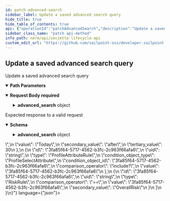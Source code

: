 ```yaml
---
id: patch-advanced-search
sidebar_label: Update a saved advanced search query
hide_title: true
hide_table_of_contents: true
api: {"operationId":"patchAdvancedSearch","description":"Update a saved advanced search query","tags":["advanced search"],"parameters":[{"name":"id","in":"path","description":"ID of the object to retrieve or update","required":true,"schema":{"type":"string","format":"uuid"}}],"requestBody":{"required":true,"content":{"application/json":{"schema":{"type":"object","properties":{"advanced_search":{"type":"object","properties":{"id":{"type":"string","format":"uuid"},"label":{"type":"string"},"condition_rules_attributes":{"type":"array","items":{"anyOf":[{"type":"object","properties":{"id":{"type":"string","format":"uuid","readOnly":true},"type":{"type":"string","required":true,"enum":["ProfileTypeRule"]},"comparison_operator":{"type":"string","enum":["==","!="]},"value":{"type":"string","format":"uuid"},"_destroy":{"type":"boolean","default":false}}},{"type":"object","properties":{"id":{"type":"string","format":"uuid","readOnly":true},"type":{"type":"string","required":true,"enum":["ProfileStatusRule"]},"comparison_operator":{"type":"string","enum":["==","!="]},"value":{"type":"string","enum":["Active","Inactive","Leave of absence","Terminated"]},"_destroy":{"type":"boolean","default":false}}},{"type":"object","properties":{"id":{"type":"string","format":"uuid","readOnly":true},"uid":{"type":"string","minLength":32,"maxLength":32,"readOnly":true},"type":{"type":"string","required":true,"enum":["ProfileAttributeRule"]},"condition_object_type":{"type":"string","required":true,"enum":["TextFieldAttribute","TextAreaAttribute"]},"condition_object_id":{"type":"string","required":true,"format":"uuid"},"comparison_operator":{"type":"string","required":true,"enum":["==","!=",">","<","start_with?","end_with?","include?"]},"value":{"type":"string","required":true,"example":"Some value"},"_destroy":{"type":"boolean","default":false}}},{"type":"object","properties":{"id":{"type":"string","format":"uuid","readOnly":true},"uid":{"type":"string","minLength":32,"maxLength":32,"readOnly":true},"type":{"type":"string","required":true,"enum":["ProfileAttributeRule"]},"condition_object_type":{"type":"string","required":true,"enum":["DateAttribute"]},"condition_object_id":{"type":"string","format":"uuid"},"secondary_attribute_type":{"type":"string","enum":["DateAttribute"]},"secondary_attribute_id":{"type":"string","format":"uuid"},"comparison_operator":{"type":"string","enum":[">","<","after","before"]},"value":{"type":"string","required":true,"enum":["Today","<uid>"]},"secondary_value":{"type":"string","enum":["after","before"]},"tertiary_value":{"type":"string","example":30},"_destroy":{"type":"boolean","default":false}}},{"type":"object","properties":{"id":{"type":"string","format":"uuid","readOnly":true},"uid":{"type":"string","minLength":32,"maxLength":32,"readOnly":true},"type":{"type":"string","required":true,"enum":["ProfileAttributeRule"]},"condition_object_type":{"type":"string","required":true,"enum":["ProfileSelectAttribute","ProfileSearchAttribute","OwnerSelectAttribute","OwnerSearchAttribute","ContributorSelectAttribute","ContributorSearchAttribute"]},"condition_object_id":{"type":"string","required":true,"format":"uuid"},"comparison_operator":{"type":"string","required":true,"enum":["include?","exclude?"]},"value":{"type":"string","required":true,"format":"uuid"},"_destroy":{"type":"boolean","default":false}}},{"type":"object","properties":{"id":{"type":"string","format":"uuid","readOnly":true},"uid":{"type":"string","minLength":32,"maxLength":32,"readOnly":true},"type":{"type":"string","required":true,"enum":["RiskRule"]},"comparison_operator":{"type":"string","enum":["==",">","<"]},"value":{"type":"string","summary":"id of the Risk Level being compared against","required":true,"format":"uuid"},"secondary_value":{"type":"string","required":true,"enum":["OverallRisk"]},"_destroy":{"type":"boolean","default":false}}}]}}}}}}}}},"responses":{"200":{"description":"Expected response to a valid request","content":{"application/json":{"schema":{"type":"object","properties":{"advanced_search":{"type":"object","properties":{"id":{"type":"string","format":"uuid","readOnly":true},"uid":{"type":"string","minLength":32,"maxLength":32,"readOnly":true},"label":{"type":"string"},"condition_rules_attributes":{"type":"array","items":{"anyOf":[{"type":"object","properties":{"id":{"type":"string","format":"uuid","readOnly":true},"uid":{"type":"string","minLength":32,"maxLength":32,"readOnly":true},"type":{"type":"string","required":true,"enum":["ProfileTypeRule"]},"comparison_operator":{"type":"string","enum":["==","!="]},"value":{"type":"string","format":"uuid"}}},{"type":"object","properties":{"id":{"type":"string","format":"uuid","readOnly":true},"uid":{"type":"string","minLength":32,"maxLength":32,"readOnly":true},"type":{"type":"string","required":true,"enum":["ProfileStatusRule"]},"comparison_operator":{"type":"string","enum":["==","!="]},"value":{"type":"string","enum":["Active","Inactive","Leave of absence","Terminated"]}}},{"type":"object","properties":{"id":{"type":"string","format":"uuid","readOnly":true},"uid":{"type":"string","minLength":32,"maxLength":32,"readOnly":true},"type":{"type":"string","required":true,"enum":["ProfileAttributeRule"]},"condition_object_type":{"type":"string","required":true,"enum":["TextFieldAttribute","TextAreaAttribute"]},"condition_object_id":{"type":"string","required":true,"format":"uuid"},"comparison_operator":{"type":"string","required":true,"enum":["==","!=",">","<","start_with?","end_with?","include?"]},"value":{"type":"string","required":true,"example":"Some value"}}},{"type":"object","properties":{"id":{"type":"string","format":"uuid","readOnly":true},"uid":{"type":"string","minLength":32,"maxLength":32,"readOnly":true},"type":{"type":"string","required":true,"enum":["ProfileAttributeRule"]},"condition_object_type":{"type":"string","required":true,"enum":["DateAttribute"]},"condition_object_id":{"type":"string","format":"uuid"},"secondary_attribute_type":{"type":"string","enum":["DateAttribute"]},"secondary_attribute_id":{"type":"string","format":"uuid"},"comparison_operator":{"type":"string","enum":[">","<","after","before"]},"value":{"type":"string","required":true,"enum":["Today","<uid>"]},"secondary_value":{"type":"string","enum":["after","before"]},"tertiary_value":{"type":"string","example":30}}},{"type":"object","properties":{"id":{"type":"string","format":"uuid","readOnly":true},"uid":{"type":"string","minLength":32,"maxLength":32,"readOnly":true},"type":{"type":"string","required":true,"enum":["ProfileAttributeRule"]},"condition_object_type":{"type":"string","required":true,"enum":["ProfileSelectAttribute","ProfileSearchAttribute","OwnerSelectAttribute","OwnerSearchAttribute","ContributorSelectAttribute","ContributorSearchAttribute"]},"condition_object_id":{"type":"string","required":true,"format":"uuid"},"comparison_operator":{"type":"string","required":true,"enum":["include?","exclude?"]},"value":{"type":"string","required":true,"format":"uuid"}}},{"type":"object","properties":{"id":{"type":"string","format":"uuid","readOnly":true},"uid":{"type":"string","minLength":32,"maxLength":32,"readOnly":true},"type":{"type":"string","required":true,"enum":["RiskRule"]},"comparison_operator":{"type":"string","enum":["==",">","<"]},"value":{"type":"string","summary":"id of the Risk Level being compared against","required":true,"format":"uuid"},"secondary_value":{"type":"string","required":true,"enum":["OverallRisk"]}}}]}}}}}}}}}},"method":"patch","path":"/advanced_search/{id}","jsonRequestBodyExample":{"advanced_search":{"id":"3fa85f64-5717-4562-b3fc-2c963f66afa6","label":"string","condition_rules_attributes":[{"type":"ProfileTypeRule","comparison_operator":"==","value":"3fa85f64-5717-4562-b3fc-2c963f66afa6","_destroy":false},{"type":"ProfileStatusRule","comparison_operator":"==","value":"Active","_destroy":false},{"type":"ProfileAttributeRule","condition_object_type":"TextFieldAttribute","condition_object_id":"3fa85f64-5717-4562-b3fc-2c963f66afa6","comparison_operator":"==","value":"Some value","_destroy":false},{"type":"ProfileAttributeRule","condition_object_type":"DateAttribute","condition_object_id":"3fa85f64-5717-4562-b3fc-2c963f66afa6","secondary_attribute_type":"DateAttribute","secondary_attribute_id":"3fa85f64-5717-4562-b3fc-2c963f66afa6","comparison_operator":">","value":"Today","secondary_value":"after","tertiary_value":30,"_destroy":false},{"type":"ProfileAttributeRule","condition_object_type":"ProfileSelectAttribute","condition_object_id":"3fa85f64-5717-4562-b3fc-2c963f66afa6","comparison_operator":"include?","value":"3fa85f64-5717-4562-b3fc-2c963f66afa6","_destroy":false},{"type":"RiskRule","comparison_operator":"==","value":"3fa85f64-5717-4562-b3fc-2c963f66afa6","secondary_value":"OverallRisk","_destroy":false}]}},"info":{"version":"1.0.0","title":"SecZetta Lifecycle API","description":"The Lifecycle API can be used to access and modify various resources in your environment.","license":{"name":"MIT"}},"postman":{"name":"Update a saved advanced search query","description":{"content":"Update a saved advanced search query","type":"text/plain"},"url":{"path":["advanced_search",":id"],"host":["{{baseUrl}}"],"query":[],"variable":[{"disabled":false,"description":{"content":"(Required) ID of the object to retrieve or update","type":"text/plain"},"type":"any","value":"","key":"id"}]},"header":[{"key":"Content-Type","value":"application/json"},{"key":"Accept","value":"application/json"}],"method":"PATCH","body":{"mode":"raw","raw":"\"\"","options":{"raw":{"language":"json"}}}}}
sidebar_class_name: "patch api-method"
info_path: nerm/api/seczetta-lifecycle-api
custom_edit_url: "https://github.com/sailpoint-oss/developer.sailpoint.com/issues/new?assignees=&labels=&template=bug-report.md&title=%5BBug%5D+Your+Bug+Report+Here Requesting changes to 'Update a saved advanced search query' (patch-advanced-search)"
---
```



## Update a saved advanced search query



Update a saved advanced search query

<details style={{"marginBottom":"1rem"}} data-collapsed={false} open={true}><summary style={{}}><strong>Path Parameters</strong></summary><div><ul><ParamsItem className={"paramsItem"} param={{"name":"id","in":"path","description":"ID of the object to retrieve or update","required":true,"schema":{"type":"string","format":"uuid"}}}></ParamsItem></ul></div></details><MimeTabs><TabItem label={"application/json"} value={"application/json-schema"}><details style={{}} data-collapsed={false} open={true}><summary style={{"textAlign":"left"}}><strong>Request Body</strong><strong style={{"fontSize":"var(--ifm-code-font-size)","color":"var(--openapi-required)"}}> required</strong></summary><div style={{"textAlign":"left","marginLeft":"1rem"}}></div><ul style={{"marginLeft":"1rem"}}><SchemaItem collapsible={true} className={"schemaItem"}><details style={{}}><summary style={{}}><strong>advanced_search</strong><span style={{"opacity":"0.6"}}> object</span></summary><div style={{"marginLeft":"1rem"}}><SchemaItem collapsible={false} name={"id"} required={false} deprecated={undefined} schemaDescription={undefined} schemaName={"uuid"} qualifierMessage={undefined} defaultValue={undefined}></SchemaItem><SchemaItem collapsible={false} name={"label"} required={false} deprecated={undefined} schemaDescription={undefined} schemaName={"string"} qualifierMessage={undefined} defaultValue={undefined}></SchemaItem><SchemaItem collapsible={true} className={"schemaItem"}><details style={{}}><summary style={{}}><strong>condition_rules_attributes</strong><span style={{"opacity":"0.6"}}> object[]</span></summary><div style={{"marginLeft":"1rem"}}><div><div><span className={"badge badge--info"}>anyOf</span><SchemaTabs><TabItem label={"MOD1"} value={"0-item-properties"}><SchemaItem collapsible={false} name={"type"} required={false} deprecated={undefined} schemaDescription={undefined} schemaName={"string"} qualifierMessage={"**Possible values:** [`ProfileTypeRule`]"} defaultValue={undefined}></SchemaItem><SchemaItem collapsible={false} name={"comparison_operator"} required={false} deprecated={undefined} schemaDescription={undefined} schemaName={"string"} qualifierMessage={"**Possible values:** [`==`, `!=`]"} defaultValue={undefined}></SchemaItem><SchemaItem collapsible={false} name={"value"} required={false} deprecated={undefined} schemaDescription={undefined} schemaName={"uuid"} qualifierMessage={undefined} defaultValue={undefined}></SchemaItem><SchemaItem collapsible={false} name={"_destroy"} required={false} deprecated={undefined} schemaDescription={undefined} schemaName={"boolean"} qualifierMessage={undefined} defaultValue={false}></SchemaItem></TabItem><TabItem label={"MOD2"} value={"1-item-properties"}><SchemaItem collapsible={false} name={"type"} required={false} deprecated={undefined} schemaDescription={undefined} schemaName={"string"} qualifierMessage={"**Possible values:** [`ProfileStatusRule`]"} defaultValue={undefined}></SchemaItem><SchemaItem collapsible={false} name={"comparison_operator"} required={false} deprecated={undefined} schemaDescription={undefined} schemaName={"string"} qualifierMessage={"**Possible values:** [`==`, `!=`]"} defaultValue={undefined}></SchemaItem><SchemaItem collapsible={false} name={"value"} required={false} deprecated={undefined} schemaDescription={undefined} schemaName={"string"} qualifierMessage={"**Possible values:** [`Active`, `Inactive`, `Leave of absence`, `Terminated`]"} defaultValue={undefined}></SchemaItem><SchemaItem collapsible={false} name={"_destroy"} required={false} deprecated={undefined} schemaDescription={undefined} schemaName={"boolean"} qualifierMessage={undefined} defaultValue={false}></SchemaItem></TabItem><TabItem label={"MOD3"} value={"2-item-properties"}><SchemaItem collapsible={false} name={"type"} required={false} deprecated={undefined} schemaDescription={undefined} schemaName={"string"} qualifierMessage={"**Possible values:** [`ProfileAttributeRule`]"} defaultValue={undefined}></SchemaItem><SchemaItem collapsible={false} name={"condition_object_type"} required={false} deprecated={undefined} schemaDescription={undefined} schemaName={"string"} qualifierMessage={"**Possible values:** [`TextFieldAttribute`, `TextAreaAttribute`]"} defaultValue={undefined}></SchemaItem><SchemaItem collapsible={false} name={"condition_object_id"} required={false} deprecated={undefined} schemaDescription={undefined} schemaName={"uuid"} qualifierMessage={undefined} defaultValue={undefined}></SchemaItem><SchemaItem collapsible={false} name={"comparison_operator"} required={false} deprecated={undefined} schemaDescription={undefined} schemaName={"string"} qualifierMessage={"**Possible values:** [`==`, `!=`, `>`, `<`, `start_with?`, `end_with?`, `include?`]"} defaultValue={undefined}></SchemaItem><SchemaItem collapsible={false} name={"value"} required={false} deprecated={undefined} schemaDescription={undefined} schemaName={"string"} qualifierMessage={undefined} defaultValue={undefined}></SchemaItem><SchemaItem collapsible={false} name={"_destroy"} required={false} deprecated={undefined} schemaDescription={undefined} schemaName={"boolean"} qualifierMessage={undefined} defaultValue={false}></SchemaItem></TabItem><TabItem label={"MOD4"} value={"3-item-properties"}><SchemaItem collapsible={false} name={"type"} required={false} deprecated={undefined} schemaDescription={undefined} schemaName={"string"} qualifierMessage={"**Possible values:** [`ProfileAttributeRule`]"} defaultValue={undefined}></SchemaItem><SchemaItem collapsible={false} name={"condition_object_type"} required={false} deprecated={undefined} schemaDescription={undefined} schemaName={"string"} qualifierMessage={"**Possible values:** [`DateAttribute`]"} defaultValue={undefined}></SchemaItem><SchemaItem collapsible={false} name={"condition_object_id"} required={false} deprecated={undefined} schemaDescription={undefined} schemaName={"uuid"} qualifierMessage={undefined} defaultValue={undefined}></SchemaItem><SchemaItem collapsible={false} name={"secondary_attribute_type"} required={false} deprecated={undefined} schemaDescription={undefined} schemaName={"string"} qualifierMessage={"**Possible values:** [`DateAttribute`]"} defaultValue={undefined}></SchemaItem><SchemaItem collapsible={false} name={"secondary_attribute_id"} required={false} deprecated={undefined} schemaDescription={undefined} schemaName={"uuid"} qualifierMessage={undefined} defaultValue={undefined}></SchemaItem><SchemaItem collapsible={false} name={"comparison_operator"} required={false} deprecated={undefined} schemaDescription={undefined} schemaName={"string"} qualifierMessage={"**Possible values:** [`>`, `<`, `after`, `before`]"} defaultValue={undefined}></SchemaItem><SchemaItem collapsible={false} name={"value"} required={false} deprecated={undefined} schemaDescription={undefined} schemaName={"string"} qualifierMessage={"**Possible values:** [`Today`, `<uid>`]"} defaultValue={undefined}></SchemaItem><SchemaItem collapsible={false} name={"secondary_value"} required={false} deprecated={undefined} schemaDescription={undefined} schemaName={"string"} qualifierMessage={"**Possible values:** [`after`, `before`]"} defaultValue={undefined}></SchemaItem><SchemaItem collapsible={false} name={"tertiary_value"} required={false} deprecated={undefined} schemaDescription={undefined} schemaName={"string"} qualifierMessage={undefined} defaultValue={undefined}></SchemaItem><SchemaItem collapsible={false} name={"_destroy"} required={false} deprecated={undefined} schemaDescription={undefined} schemaName={"boolean"} qualifierMessage={undefined} defaultValue={false}></SchemaItem></TabItem><TabItem label={"MOD5"} value={"4-item-properties"}><SchemaItem collapsible={false} name={"type"} required={false} deprecated={undefined} schemaDescription={undefined} schemaName={"string"} qualifierMessage={"**Possible values:** [`ProfileAttributeRule`]"} defaultValue={undefined}></SchemaItem><SchemaItem collapsible={false} name={"condition_object_type"} required={false} deprecated={undefined} schemaDescription={undefined} schemaName={"string"} qualifierMessage={"**Possible values:** [`ProfileSelectAttribute`, `ProfileSearchAttribute`, `OwnerSelectAttribute`, `OwnerSearchAttribute`, `ContributorSelectAttribute`, `ContributorSearchAttribute`]"} defaultValue={undefined}></SchemaItem><SchemaItem collapsible={false} name={"condition_object_id"} required={false} deprecated={undefined} schemaDescription={undefined} schemaName={"uuid"} qualifierMessage={undefined} defaultValue={undefined}></SchemaItem><SchemaItem collapsible={false} name={"comparison_operator"} required={false} deprecated={undefined} schemaDescription={undefined} schemaName={"string"} qualifierMessage={"**Possible values:** [`include?`, `exclude?`]"} defaultValue={undefined}></SchemaItem><SchemaItem collapsible={false} name={"value"} required={false} deprecated={undefined} schemaDescription={undefined} schemaName={"uuid"} qualifierMessage={undefined} defaultValue={undefined}></SchemaItem><SchemaItem collapsible={false} name={"_destroy"} required={false} deprecated={undefined} schemaDescription={undefined} schemaName={"boolean"} qualifierMessage={undefined} defaultValue={false}></SchemaItem></TabItem><TabItem label={"MOD6"} value={"5-item-properties"}><SchemaItem collapsible={false} name={"type"} required={false} deprecated={undefined} schemaDescription={undefined} schemaName={"string"} qualifierMessage={"**Possible values:** [`RiskRule`]"} defaultValue={undefined}></SchemaItem><SchemaItem collapsible={false} name={"comparison_operator"} required={false} deprecated={undefined} schemaDescription={undefined} schemaName={"string"} qualifierMessage={"**Possible values:** [`==`, `>`, `<`]"} defaultValue={undefined}></SchemaItem><SchemaItem collapsible={false} name={"value"} required={false} deprecated={undefined} schemaDescription={undefined} schemaName={"uuid"} qualifierMessage={undefined} defaultValue={undefined}></SchemaItem><SchemaItem collapsible={false} name={"secondary_value"} required={false} deprecated={undefined} schemaDescription={undefined} schemaName={"string"} qualifierMessage={"**Possible values:** [`OverallRisk`]"} defaultValue={undefined}></SchemaItem><SchemaItem collapsible={false} name={"_destroy"} required={false} deprecated={undefined} schemaDescription={undefined} schemaName={"boolean"} qualifierMessage={undefined} defaultValue={false}></SchemaItem></TabItem></SchemaTabs></div></div></div></details></SchemaItem></div></details></SchemaItem></ul></details></TabItem></MimeTabs><div><ApiTabs><TabItem label={"200"} value={"200"}><div>

Expected response to a valid request

</div><div><MimeTabs schemaType={"response"}><TabItem label={"application/json"} value={"application/json"}><SchemaTabs><TabItem label={"Schema"} value={"Schema"}><details style={{}} data-collapsed={false} open={true}><summary style={{"textAlign":"left"}}><strong>Schema</strong></summary><div style={{"textAlign":"left","marginLeft":"1rem"}}></div><ul style={{"marginLeft":"1rem"}}><SchemaItem collapsible={true} className={"schemaItem"}><details style={{}}><summary style={{}}><strong>advanced_search</strong><span style={{"opacity":"0.6"}}> object</span></summary><div style={{"marginLeft":"1rem"}}><SchemaItem collapsible={false} name={"id"} required={false} deprecated={undefined} schemaDescription={undefined} schemaName={"uuid"} qualifierMessage={undefined} defaultValue={undefined}></SchemaItem><SchemaItem collapsible={false} name={"uid"} required={false} deprecated={undefined} schemaDescription={undefined} schemaName={"string"} qualifierMessage={"**Possible values:** `>= 32 characters` and `<= 32 characters`"} defaultValue={undefined}></SchemaItem><SchemaItem collapsible={false} name={"label"} required={false} deprecated={undefined} schemaDescription={undefined} schemaName={"string"} qualifierMessage={undefined} defaultValue={undefined}></SchemaItem><SchemaItem collapsible={true} className={"schemaItem"}><details style={{}}><summary style={{}}><strong>condition_rules_attributes</strong><span style={{"opacity":"0.6"}}> object[]</span></summary><div style={{"marginLeft":"1rem"}}><div><div><span className={"badge badge--info"}>anyOf</span><SchemaTabs><TabItem label={"MOD1"} value={"0-item-properties"}><SchemaItem collapsible={false} name={"id"} required={false} deprecated={undefined} schemaDescription={undefined} schemaName={"uuid"} qualifierMessage={undefined} defaultValue={undefined}></SchemaItem><SchemaItem collapsible={false} name={"uid"} required={false} deprecated={undefined} schemaDescription={undefined} schemaName={"string"} qualifierMessage={"**Possible values:** `>= 32 characters` and `<= 32 characters`"} defaultValue={undefined}></SchemaItem><SchemaItem collapsible={false} name={"type"} required={false} deprecated={undefined} schemaDescription={undefined} schemaName={"string"} qualifierMessage={"**Possible values:** [`ProfileTypeRule`]"} defaultValue={undefined}></SchemaItem><SchemaItem collapsible={false} name={"comparison_operator"} required={false} deprecated={undefined} schemaDescription={undefined} schemaName={"string"} qualifierMessage={"**Possible values:** [`==`, `!=`]"} defaultValue={undefined}></SchemaItem><SchemaItem collapsible={false} name={"value"} required={false} deprecated={undefined} schemaDescription={undefined} schemaName={"uuid"} qualifierMessage={undefined} defaultValue={undefined}></SchemaItem></TabItem><TabItem label={"MOD2"} value={"1-item-properties"}><SchemaItem collapsible={false} name={"id"} required={false} deprecated={undefined} schemaDescription={undefined} schemaName={"uuid"} qualifierMessage={undefined} defaultValue={undefined}></SchemaItem><SchemaItem collapsible={false} name={"uid"} required={false} deprecated={undefined} schemaDescription={undefined} schemaName={"string"} qualifierMessage={"**Possible values:** `>= 32 characters` and `<= 32 characters`"} defaultValue={undefined}></SchemaItem><SchemaItem collapsible={false} name={"type"} required={false} deprecated={undefined} schemaDescription={undefined} schemaName={"string"} qualifierMessage={"**Possible values:** [`ProfileStatusRule`]"} defaultValue={undefined}></SchemaItem><SchemaItem collapsible={false} name={"comparison_operator"} required={false} deprecated={undefined} schemaDescription={undefined} schemaName={"string"} qualifierMessage={"**Possible values:** [`==`, `!=`]"} defaultValue={undefined}></SchemaItem><SchemaItem collapsible={false} name={"value"} required={false} deprecated={undefined} schemaDescription={undefined} schemaName={"string"} qualifierMessage={"**Possible values:** [`Active`, `Inactive`, `Leave of absence`, `Terminated`]"} defaultValue={undefined}></SchemaItem></TabItem><TabItem label={"MOD3"} value={"2-item-properties"}><SchemaItem collapsible={false} name={"id"} required={false} deprecated={undefined} schemaDescription={undefined} schemaName={"uuid"} qualifierMessage={undefined} defaultValue={undefined}></SchemaItem><SchemaItem collapsible={false} name={"uid"} required={false} deprecated={undefined} schemaDescription={undefined} schemaName={"string"} qualifierMessage={"**Possible values:** `>= 32 characters` and `<= 32 characters`"} defaultValue={undefined}></SchemaItem><SchemaItem collapsible={false} name={"type"} required={false} deprecated={undefined} schemaDescription={undefined} schemaName={"string"} qualifierMessage={"**Possible values:** [`ProfileAttributeRule`]"} defaultValue={undefined}></SchemaItem><SchemaItem collapsible={false} name={"condition_object_type"} required={false} deprecated={undefined} schemaDescription={undefined} schemaName={"string"} qualifierMessage={"**Possible values:** [`TextFieldAttribute`, `TextAreaAttribute`]"} defaultValue={undefined}></SchemaItem><SchemaItem collapsible={false} name={"condition_object_id"} required={false} deprecated={undefined} schemaDescription={undefined} schemaName={"uuid"} qualifierMessage={undefined} defaultValue={undefined}></SchemaItem><SchemaItem collapsible={false} name={"comparison_operator"} required={false} deprecated={undefined} schemaDescription={undefined} schemaName={"string"} qualifierMessage={"**Possible values:** [`==`, `!=`, `>`, `<`, `start_with?`, `end_with?`, `include?`]"} defaultValue={undefined}></SchemaItem><SchemaItem collapsible={false} name={"value"} required={false} deprecated={undefined} schemaDescription={undefined} schemaName={"string"} qualifierMessage={undefined} defaultValue={undefined}></SchemaItem></TabItem><TabItem label={"MOD4"} value={"3-item-properties"}><SchemaItem collapsible={false} name={"id"} required={false} deprecated={undefined} schemaDescription={undefined} schemaName={"uuid"} qualifierMessage={undefined} defaultValue={undefined}></SchemaItem><SchemaItem collapsible={false} name={"uid"} required={false} deprecated={undefined} schemaDescription={undefined} schemaName={"string"} qualifierMessage={"**Possible values:** `>= 32 characters` and `<= 32 characters`"} defaultValue={undefined}></SchemaItem><SchemaItem collapsible={false} name={"type"} required={false} deprecated={undefined} schemaDescription={undefined} schemaName={"string"} qualifierMessage={"**Possible values:** [`ProfileAttributeRule`]"} defaultValue={undefined}></SchemaItem><SchemaItem collapsible={false} name={"condition_object_type"} required={false} deprecated={undefined} schemaDescription={undefined} schemaName={"string"} qualifierMessage={"**Possible values:** [`DateAttribute`]"} defaultValue={undefined}></SchemaItem><SchemaItem collapsible={false} name={"condition_object_id"} required={false} deprecated={undefined} schemaDescription={undefined} schemaName={"uuid"} qualifierMessage={undefined} defaultValue={undefined}></SchemaItem><SchemaItem collapsible={false} name={"secondary_attribute_type"} required={false} deprecated={undefined} schemaDescription={undefined} schemaName={"string"} qualifierMessage={"**Possible values:** [`DateAttribute`]"} defaultValue={undefined}></SchemaItem><SchemaItem collapsible={false} name={"secondary_attribute_id"} required={false} deprecated={undefined} schemaDescription={undefined} schemaName={"uuid"} qualifierMessage={undefined} defaultValue={undefined}></SchemaItem><SchemaItem collapsible={false} name={"comparison_operator"} required={false} deprecated={undefined} schemaDescription={undefined} schemaName={"string"} qualifierMessage={"**Possible values:** [`>`, `<`, `after`, `before`]"} defaultValue={undefined}></SchemaItem><SchemaItem collapsible={false} name={"value"} required={false} deprecated={undefined} schemaDescription={undefined} schemaName={"string"} qualifierMessage={"**Possible values:** [`Today`, `<uid>`]"} defaultValue={undefined}></SchemaItem><SchemaItem collapsible={false} name={"secondary_value"} required={false} deprecated={undefined} schemaDescription={undefined} schemaName={"string"} qualifierMessage={"**Possible values:** [`after`, `before`]"} defaultValue={undefined}></SchemaItem><SchemaItem collapsible={false} name={"tertiary_value"} required={false} deprecated={undefined} schemaDescription={undefined} schemaName={"string"} qualifierMessage={undefined} defaultValue={undefined}></SchemaItem></TabItem><TabItem label={"MOD5"} value={"4-item-properties"}><SchemaItem collapsible={false} name={"id"} required={false} deprecated={undefined} schemaDescription={undefined} schemaName={"uuid"} qualifierMessage={undefined} defaultValue={undefined}></SchemaItem><SchemaItem collapsible={false} name={"uid"} required={false} deprecated={undefined} schemaDescription={undefined} schemaName={"string"} qualifierMessage={"**Possible values:** `>= 32 characters` and `<= 32 characters`"} defaultValue={undefined}></SchemaItem><SchemaItem collapsible={false} name={"type"} required={false} deprecated={undefined} schemaDescription={undefined} schemaName={"string"} qualifierMessage={"**Possible values:** [`ProfileAttributeRule`]"} defaultValue={undefined}></SchemaItem><SchemaItem collapsible={false} name={"condition_object_type"} required={false} deprecated={undefined} schemaDescription={undefined} schemaName={"string"} qualifierMessage={"**Possible values:** [`ProfileSelectAttribute`, `ProfileSearchAttribute`, `OwnerSelectAttribute`, `OwnerSearchAttribute`, `ContributorSelectAttribute`, `ContributorSearchAttribute`]"} defaultValue={undefined}></SchemaItem><SchemaItem collapsible={false} name={"condition_object_id"} required={false} deprecated={undefined} schemaDescription={undefined} schemaName={"uuid"} qualifierMessage={undefined} defaultValue={undefined}></SchemaItem><SchemaItem collapsible={false} name={"comparison_operator"} required={false} deprecated={undefined} schemaDescription={undefined} schemaName={"string"} qualifierMessage={"**Possible values:** [`include?`, `exclude?`]"} defaultValue={undefined}></SchemaItem><SchemaItem collapsible={false} name={"value"} required={false} deprecated={undefined} schemaDescription={undefined} schemaName={"uuid"} qualifierMessage={undefined} defaultValue={undefined}></SchemaItem></TabItem><TabItem label={"MOD6"} value={"5-item-properties"}><SchemaItem collapsible={false} name={"id"} required={false} deprecated={undefined} schemaDescription={undefined} schemaName={"uuid"} qualifierMessage={undefined} defaultValue={undefined}></SchemaItem><SchemaItem collapsible={false} name={"uid"} required={false} deprecated={undefined} schemaDescription={undefined} schemaName={"string"} qualifierMessage={"**Possible values:** `>= 32 characters` and `<= 32 characters`"} defaultValue={undefined}></SchemaItem><SchemaItem collapsible={false} name={"type"} required={false} deprecated={undefined} schemaDescription={undefined} schemaName={"string"} qualifierMessage={"**Possible values:** [`RiskRule`]"} defaultValue={undefined}></SchemaItem><SchemaItem collapsible={false} name={"comparison_operator"} required={false} deprecated={undefined} schemaDescription={undefined} schemaName={"string"} qualifierMessage={"**Possible values:** [`==`, `>`, `<`]"} defaultValue={undefined}></SchemaItem><SchemaItem collapsible={false} name={"value"} required={false} deprecated={undefined} schemaDescription={undefined} schemaName={"uuid"} qualifierMessage={undefined} defaultValue={undefined}></SchemaItem><SchemaItem collapsible={false} name={"secondary_value"} required={false} deprecated={undefined} schemaDescription={undefined} schemaName={"string"} qualifierMessage={"**Possible values:** [`OverallRisk`]"} defaultValue={undefined}></SchemaItem></TabItem></SchemaTabs></div></div></div></details></SchemaItem></div></details></SchemaItem></ul></details></TabItem><TabItem label={"Example (from schema)"} value={"Example (from schema)"}><ResponseSamples responseExample={"{\n  \"advanced_search\": {\n    \"id\": \"3fa85f64-5717-4562-b3fc-2c963f66afa6\",\n    \"uid\": \"string\",\n    \"label\": \"string\",\n    \"condition_rules_attributes\": [\n      {\n        \"id\": \"3fa85f64-5717-4562-b3fc-2c963f66afa6\",\n        \"uid\": \"string\",\n        \"type\": \"ProfileTypeRule\",\n        \"comparison_operator\": \"==\",\n        \"value\": \"3fa85f64-5717-4562-b3fc-2c963f66afa6\"\n      },\n      {\n        \"id\": \"3fa85f64-5717-4562-b3fc-2c963f66afa6\",\n        \"uid\": \"string\",\n        \"type\": \"ProfileStatusRule\",\n        \"comparison_operator\": \"==\",\n        \"value\": \"Active\"\n      },\n      {\n        \"id\": \"3fa85f64-5717-4562-b3fc-2c963f66afa6\",\n        \"uid\": \"string\",\n        \"type\": \"ProfileAttributeRule\",\n        \"condition_object_type\": \"TextFieldAttribute\",\n        \"condition_object_id\": \"3fa85f64-5717-4562-b3fc-2c963f66afa6\",\n        \"comparison_operator\": \"==\",\n        \"value\": \"Some value\"\n      },\n      {\n        \"id\": \"3fa85f64-5717-4562-b3fc-2c963f66afa6\",\n        \"uid\": \"string\",\n        \"type\": \"ProfileAttributeRule\",\n        \"condition_object_type\": \"DateAttribute\",\n        \"condition_object_id\": \"3fa85f64-5717-4562-b3fc-2c963f66afa6\",\n        \"secondary_attribute_type\": \"DateAttribute\",\n        \"secondary_attribute_id\": \"3fa85f64-5717-4562-b3fc-2c963f66afa6\",\n        \"comparison_operator\": \">\",\n        \"value\": \"Today\",\n        \"secondary_value\": \"after\",\n        \"tertiary_value\": 30\n      },\n      {\n        \"id\": \"3fa85f64-5717-4562-b3fc-2c963f66afa6\",\n        \"uid\": \"string\",\n        \"type\": \"ProfileAttributeRule\",\n        \"condition_object_type\": \"ProfileSelectAttribute\",\n        \"condition_object_id\": \"3fa85f64-5717-4562-b3fc-2c963f66afa6\",\n        \"comparison_operator\": \"include?\",\n        \"value\": \"3fa85f64-5717-4562-b3fc-2c963f66afa6\"\n      },\n      {\n        \"id\": \"3fa85f64-5717-4562-b3fc-2c963f66afa6\",\n        \"uid\": \"string\",\n        \"type\": \"RiskRule\",\n        \"comparison_operator\": \"==\",\n        \"value\": \"3fa85f64-5717-4562-b3fc-2c963f66afa6\",\n        \"secondary_value\": \"OverallRisk\"\n      }\n    ]\n  }\n}"} language={"json"}></ResponseSamples></TabItem></SchemaTabs></TabItem></MimeTabs></div></TabItem></ApiTabs></div>